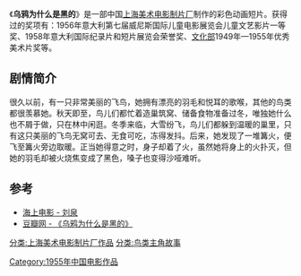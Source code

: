 {{expand|time=2013-09-02T13:11:44+00:00}}
{{Infobox Film
|片名          = 乌鸦为什么是黑的
|其他名称      = 
|图像          = 
|图像说明      = 
|导演          = [[钱家骏|钱家骏]]、[[李克弱|李克弱]]
|监制          = 
|制片          = 
|编剧          = [[一凡|一凡]]
|剧本          = 
|故事          = 
|原著          = 
|旁白          = 
|统筹          = 
|主演          = 
|分级          = 
|副标题        = 
|主题曲        = 
|片头曲        = 
|片尾曲        = 
|配乐          = 
|摄影          = [[陈震详|陈震详]]
|剪辑          = 
|制片商        = [[上海美术电影制片厂|上海美术电影制片厂]]
|发行商        = 
|上映日期      = 1955年
|发行日期      = 
|片长          = 8分钟
|产地          = {{CHNML}}
|语言          = [[汉语普通话|汉语普通话]]
|官方网站      = 
|预算          = 
|票房          = 
|前集          = 
|续集          = 
|中国大陆片名  = 
|香港片名      = 
|澳门片名      = 
|台湾片名      = 
|新马片名      = 
|sarft_id    = <!-- 公映许可号码 -->
|amg_id      = <!-- AMG（All Media Guide）ID -->
|imdb_id     = <!-- IMDB（互联网电影数据库）ID -->
}}
《'''乌鸦为什么是黑的'''》是一部中国[[上海美术电影制片厂|上海美术电影制片厂]]制作的彩色动画短片。获得过的奖项有：1956年意大利第七届威尼斯国际儿童电影展览会儿童文艺影片一等奖、1958年意大利国际纪录片和短片展览会荣誉奖、[[中华人民共和国文化部|文化部]]1949年—1955年优秀美术片奖等。

==剧情简介==
很久以前，有一只非常美丽的飞鸟，她拥有漂亮的羽毛和悦耳的歌喉，其他的鸟类都很羡慕她。秋天即至，鸟儿们都忙着造巢筑窝、储备食物准备过冬，唯独她什么也不屑于做，只在林中闲逛。冬季来临，大雪纷飞，鸟儿们都躲到温暖的巢里，只有这只美丽的飞鸟无窝可去、无食可吃，冻得发抖。后来，她发现了一堆篝火，便飞至篝火旁边取暖。正当她得意之时，身子却着了火，虽然她将身上的火扑灭，但她的羽毛却被火烧焦变成了黑色，嗓子也变得沙哑难听。

==参考==
*[http://www.sfs-cn.com/renda/hsdy/node3523/node3555/userobject1ai41912.html 海上电影 - 刘泉] {{Wayback|url=http://www.sfs-cn.com/renda/hsdy/node3523/node3555/userobject1ai41912.html |date=20160304094605 }}
*[http://movie.douban.com/subject/2123626/?from=subject-page  豆瓣网 - 《乌鸦为什么是黑的》] {{Wayback|url=http://movie.douban.com/subject/2123626/?from=subject-page |date=20130928033615 }}

{{上海美术电影制片厂1950年代作品}}

[[Category:1955年中国电影作品|Category:1955年中国电影作品]]
[[分类:上海美术电影制片厂作品|分类:上海美术电影制片厂作品]]
[[分类:鸟类主角故事|分类:鸟类主角故事]]